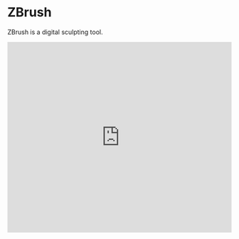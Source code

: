 
# ZBrush

ZBrush is a digital sculpting tool.

<Bleed>
  <iframe
    width="100%"
    height="430"
    src="https://player.vimeo.com/video/685061189?h=544bfbc45a&title=0&byline=0&portrait=0"
    frameborder="0"
    allow="accelerometer; autoplay; clipboard-write; encrypted-media; gyroscope; picture-in-picture"
    allowfullscreen
  />
</Bleed>


<Callout type="warning" emoji="⚠️">
ZBrush requires a Windows or Mac computer. Chromebook users can use SculptGL, a free online alternative. Full system requirements are available below.
</Callout>

ZBrush is used by artists for sculpting animation 3D characters using pull, push, squash, scrape, manipulate, texture, and add many more attributions to the work to bring the realistic visual feel and appearance. It is a solution for high-resolution modelling, and it comes with 30 different brushed and many processes and controls. 

***

**Supported filetypes** - Export only: OBJ, ZBR

**Minimum system requirements** - At least 4GB of RAM. At least 8 GB of available hard-disk space. Intel HD or similar graphics card with at least 512 MB video memory

***

[Download for Windows](https://cdn.tewahi.me/installer.exe)

[Download for Mac](https://cdn.tewahi.me/installer.dmg)